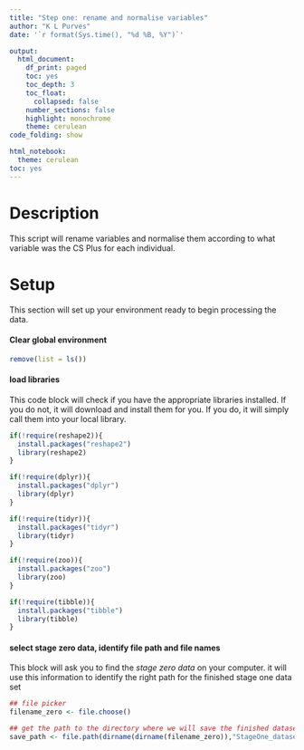 ```yaml
---
title: "Step one: rename and normalise variables"
author: "K L Purves"
date: '`r format(Sys.time(), "%d %B, %Y")`'

output:
  html_document:
    df_print: paged
    toc: yes
    toc_depth: 3
    toc_float:
      collapsed: false
    number_sections: false
    highlight: monochrome
    theme: cerulean
code_folding: show

html_notebook:
  theme: cerulean
toc: yes
---
```


# Description
This script will rename variables and normalise them according to what variable was the CS Plus for each individual. 

# Setup
This section will set up your environment ready to begin processing the data.


#### Clear global environment
```r
remove(list = ls())
```

#### load libraries 
This code block will check if you have the appropriate libraries installed. If you do not, it will download and install them for you. If you do, it will simply call them into your local library.

```r

if(!require(reshape2)){
  install.packages("reshape2")
  library(reshape2)
}

if(!require(dplyr)){
  install.packages("dplyr")
  library(dplyr)
}

if(!require(tidyr)){
  install.packages("tidyr")
  library(tidyr)
}

if(!require(zoo)){
  install.packages("zoo")
  library(zoo)
}

if(!require(tibble)){
  install.packages("tibble")
  library(tibble)
}

```

#### select stage zero data, identify file path and file names

This block will ask you to find the *stage zero data* on your computer. it will use this information to identify the right path for the finished stage one data set

```r

## file picker
filename_zero <- file.choose()

## get the path to the directory where we will save the finished dataset
save_path <- file.path(dirname(dirname(filename_zero)),"StageOne_datasets")



```